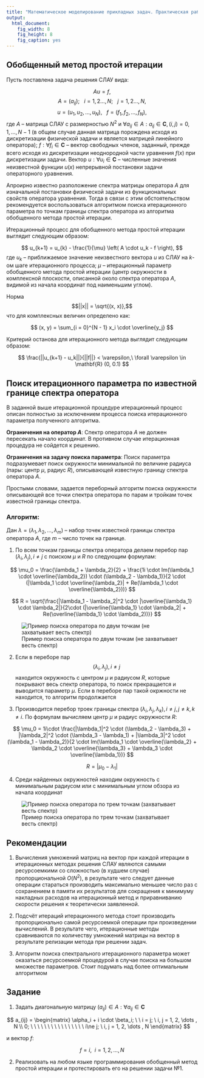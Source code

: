```yaml
---
title: "Математическое моделирование прикладных задач. Практическая работа №4. Обобщенный метод простой итерации для операторных уравнений с известным спектром оператора, сводящееся к решению СЛАУ с большой размерностью"
output: 
  html_document: 
    fig_width: 8
    fig_height: 8
    fig_caption: yes
---
```



## Обобщенный метод простой итерации

Пусть поставлена задача решения СЛАУ вида:

$$
    A u = f,
$$
$$
    A = (a_{ij}); \ \ \ i = {1, 2 \dots, N}; \ \ \ j = {1, 2 \dots, N},
$$
$$
    u = (u_1, u_2, \dots, u_N),\ \ \ f = (f_1, f_2, \dots, f_N),
$$
где $A$ -- матрица СЛАУ с размерностью $N^2$ и $\forall a_{ij} \in A: a_{ij} \in \mathbf{C}, (i, j) = 0, 1, \dots, N-1$ (в общем случае данная матрица порождена исходя из дискретизации физической задачи и является матрицей линейного оператора); $f: \forall f_i \in \mathbf{C}$ -- вектор свободных членов, заданный, прежде всего исходя из дискретизации неоднородной части уравнения $f(x)$ при дискретизации задачи. Вектор $u: \forall u_i \in \mathbf{C}$ -- численные значения неизвестной функции $u(x)$ непрерывной постановки задачи операторного уравнения. 

Апроирно известно разположение спектра матрицы оператора $A$ для изначальной постановки физической задачи из функциональных свойств оператора уравнения. Тогда в связи с этим обстоятельством рекомендуется воспользоваться алгоритмом поиска итерационного параметра по точкам границы спектра оператора из алгоритма обобщенного метода простой итерации.

Итерационный процесс для обобщенного метода простой итерации выглядит следующим образом:

$$
    u_{k+1} = u_{k} - \frac{1}{\mu} \left( A \cdot u_k - f \right),
$$
где $u_k$ -- приближаемое значение неизвестного вектора $u$ из СЛАУ на $k$-ом шаге итерационного процесса; $\mu$ -- итерационный параметр обобщенного метода простой итерации (центр окружности в комплексной плоскости, описанной около спектра оператора $A$, видимой из начала координат под наименьшим углом).

Норма $$||x|| = \sqrt{(x, x)},$$ что для комплексных величин определено как:

$$
    (x, y) = \sum_{i = 0}^{N - 1} x_i \cdot \overline{y_j}
$$

Критерий останова для итерационного метода выглядит следующим образом:

$$
    \frac{||u_{k+1} - u_k||}{||f||} < \varepsilon,\ \forall \varepsilon \in \mathbf{R} (0, 0.1)
$$



## Поиск итерационного параметра по известной границе спектра оператора

В заданной выше итерационной процедуре итерационный процесс описан полностью за исключением процесса поиска итерационного параметра полученного алгоритма.

**Ограничения на оператор $A$**: Спектр оператора $A$ не должен пересекать начало координат. В противном случае итерационная процедура не сойдется к решению.

**Ограничения на задачу поиска параметра**: Поиск параметра подразумевает поиск окружности минимальной по величине радиуса (пары: центр $\mu$, радиус $R$), описывающей известную границу спектра оператора $A$.

Простыми словами, задается переборный алгоритм поиска окружности описывающей все точки спектра оператора по парам и тройкам точек известной границы спектра. 

### Алгоритм:

Дан $\lambda = (\lambda_1, \lambda_2, \dots, \lambda_m)$ -- набор точек известной границы спектра оператора $A$, где $m$ -- число точек на границе. 

1. По всем точкам границы спектра оператора делаем перебор пар $(\lambda_i, \lambda_j), i\ne j$ с поиском $\mu$ и $R$ по следующим формулам:

$$
    \mu_0 = \frac{\lambda_1 + \lambda_2}{2} + \frac{1i \cdot Im(\lambda_1 \cdot \overline{\lambda_2}) \cdot (\lambda_2 - \lambda_1)}{2 \cdot (|\lambda_1 \cdot \overline{\lambda_2}| + Re(\lambda_1 \cdot \overline{\lambda_2}))}
$$

$$
    R = \sqrt{\frac{|\lambda_1 - \lambda_2|^2 \cdot |\overline{\lambda_1} \cdot \lambda_2|}{2\cdot (|\overline{\lambda_1} \cdot \lambda_2| + Re(\overline{\lambda_1} \cdot \lambda_2))}}
$$

![Пример поиска оператора по двум точкам (не захватывает весть спектр)](./Spectral_of_2 .png)


2. Если в переборе пар $$(\lambda_i, \lambda_j), i\ne j$$ находится окружность с центром $\mu$ и радиусом $R$, которые покрывают весь спектр оператора, то поиск прекращается и выводится параметр $\mu$. Если в переборе пар такой окржности не находится, то алгоритм продолжается

3. Производится перебор троек границы спектра $(\lambda_i, \lambda_j, \lambda_k), i \ne j, j\ne k, k \ne i$. По формулам вычисляем центр $\mu$ и радиус окружности $R$:

$$
    \mu_0 = 1i\cdot \frac{|\lambda_1|^2 \cdot (\lambda_2 - \lambda_3) + |\lambda_2|^2 \cdot (\lambda_3 - \lambda_1) + |\lambda_3|^2 \cdot (\lambda_1 - \lambda_2)}{2 \cdot Im(\lambda_1 \cdot \overline{\lambda_2} + \lambda_2 \cdot \overline{\lambda_3} + \lambda_3 \cdot \overline{\lambda_1})}
$$

$$
    R = |\mu_0 - \lambda_1|
$$

4. Среди найденных окружностей находим окружность с минимальным радиусом или с минимальным углом обзора из начала координат

![Пример поиска оператора по трем точкам (захватывает весть спектр)](./Spectral_of_3.png)



## Рекомендации

1. Вычисления умножений матриц на вектор при каждой итерации в итерационных методах решения СЛАУ являются самыми ресурсоемкими со сложностью (в худшем случае) пропорциональной $O(N^2)$, в результате чего следует данные операции стараться производить максимально меньшее число раз с сохранением в памяти их результатов для сокращения к минимуму накладных расходов на итерационный метод и приравниванию скорости решения к теоретически заявленной.

2. Подсчёт итераций итерационного метода стоит производить пропорционально самой ресурсоемкой операции при произведении вычислений. В результате чего, итерационные методы сравниваются по количеству умножений матрицы на вектор в результате релизации метода при решении задач.

3. Алгоритм поиска спектрального итерационного параметра может оказаться ресурсоемкой процедурой в случае поиска на большом множестве параметров. Стоит подумать над более оптимальным алгоритмом

## Задание

1. Задать диагональную матрицу $(a_{ij}) \in A: \forall a_{ij} \in \mathbf{C}$ 

$$
    a_{ij} = \begin{matrix} \alpha_i + i \cdot \beta_i; \ \  i = j; \ i, j = 1, 2, \dots , N \\
                            0; \ \ \ \ \ \ \ \ \ \ \ \ \ \ \ \ i\ne j; \ i, j = 1, 2, \dots , N  \end{matrix}
$$

и вектор $f$:

$$
    f = i, \ \ i = 1, 2, \dots, N
$$

2. Реализовать на любом языке программирования обобщенный метод простой итерации и протестировать его на решении задачи №1.
